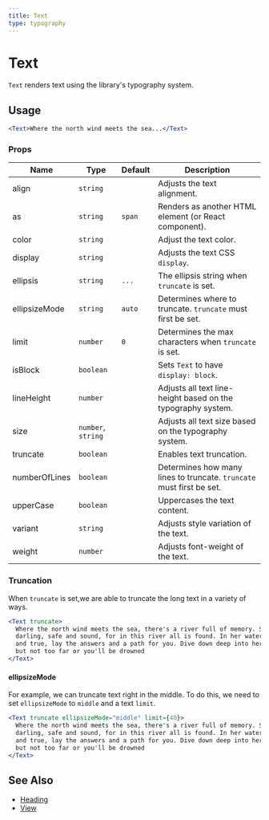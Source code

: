 ```yaml
---
title: Text
type: typography
---
```


# Text

`Text` renders text using the library's typography system.

## Usage

```jsx live
<Text>Where the north wind meets the sea...</Text>
```

### Props

| Name          | Type               | Default | Description                                                          |
| ------------- | ------------------ | ------- | -------------------------------------------------------------------- |
| align         | `string`           |         | Adjusts the text alignment.                                          |
| as            | `string`           | `span`  | Renders as another HTML element (or React component).                |
| color         | `string`           |         | Adjust the text color.                                               |
| display       | `string`           |         | Adjusts the text CSS `display`.                                      |
| ellipsis      | `string`           | `...`   | The ellipsis string when `truncate` is set.                          |
| ellipsizeMode | `string`           | `auto`  | Determines where to truncate. `truncate` must first be set.          |
| limit         | `number`           | `0`     | Determines the max characters when `truncate` is set.                |
| isBlock       | `boolean`          |         | Sets `Text` to have `display: block`.                                |
| lineHeight    | `number`           |         | Adjusts all text line-height based on the typography system.         |
| size          | `number`, `string` |         | Adjusts all text size based on the typography system.                |
| truncate      | `boolean`          |         | Enables text truncation.                                             |
| numberOfLines | `boolean`          |         | Determines how many lines to truncate. `truncate` must first be set. |
| upperCase     | `boolean`          |         | Uppercases the text content.                                         |
| variant       | `string`           |         | Adjusts style variation of the text.                                 |
| weight        | `number`           |         | Adjusts font-weight of the text.                                     |

### Truncation

When `truncate` is set,we are able to truncate the long text in a variety of ways.

```jsx live
<Text truncate>
  Where the north wind meets the sea, there's a river full of memory. Sleep, my
  darling, safe and sound, for in this river all is found. In her waters, deep
  and true, lay the answers and a path for you. Dive down deep into her sound,
  but not too far or you'll be drowned
</Text>
```

#### ellipsizeMode

For example, we can truncate text right in the middle. To do this, we need to set `ellipsizeMode` to `middle` and a text `limit`.

```jsx live
<Text truncate ellipsizeMode="middle" limit={40}>
  Where the north wind meets the sea, there's a river full of memory. Sleep, my
  darling, safe and sound, for in this river all is found. In her waters, deep
  and true, lay the answers and a path for you. Dive down deep into her sound,
  but not too far or you'll be drowned
</Text>
```

## See Also

- [Heading](./heading)
- [View](./view)
